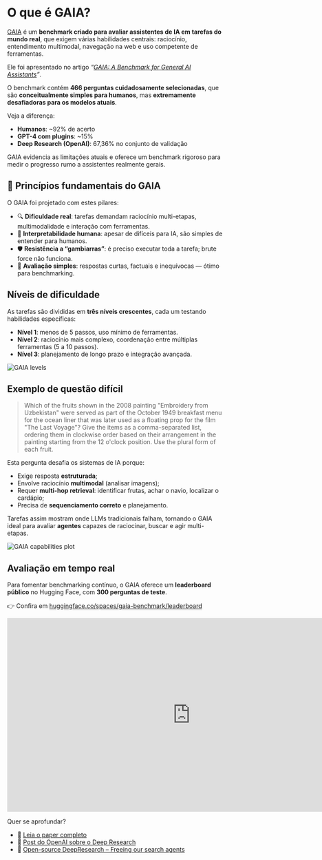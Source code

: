 # O que é GAIA?

[GAIA](https://huggingface.co/papers/2311.12983) é um **benchmark criado para avaliar assistentes de IA em tarefas do mundo real**, que exigem várias habilidades centrais: raciocínio, entendimento multimodal, navegação na web e uso competente de ferramentas.

Ele foi apresentado no artigo _“[GAIA: A Benchmark for General AI Assistants](https://huggingface.co/papers/2311.12983)”_.

O benchmark contém **466 perguntas cuidadosamente selecionadas**, que são **conceitualmente simples para humanos**, mas **extremamente desafiadoras para os modelos atuais**.

Veja a diferença:
- **Humanos**: ~92% de acerto  
- **GPT-4 com plugins**: ~15%  
- **Deep Research (OpenAI)**: 67,36% no conjunto de validação

GAIA evidencia as limitações atuais e oferece um benchmark rigoroso para medir o progresso rumo a assistentes realmente gerais.

## 🌱 Princípios fundamentais do GAIA

O GAIA foi projetado com estes pilares:

- 🔍 **Dificuldade real**: tarefas demandam raciocínio multi-etapas, multimodalidade e interação com ferramentas.  
- 🧾 **Interpretabilidade humana**: apesar de difíceis para IA, são simples de entender para humanos.  
- 🛡️ **Resistência a “gambiarras”**: é preciso executar toda a tarefa; brute force não funciona.  
- 🧰 **Avaliação simples**: respostas curtas, factuais e inequívocas — ótimo para benchmarking.

## Níveis de dificuldade

As tarefas são divididas em **três níveis crescentes**, cada um testando habilidades específicas:

- **Nível 1**: menos de 5 passos, uso mínimo de ferramentas.  
- **Nível 2**: raciocínio mais complexo, coordenação entre múltiplas ferramentas (5 a 10 passos).  
- **Nível 3**: planejamento de longo prazo e integração avançada.

![GAIA levels](https://huggingface.co/datasets/agents-course/course-images/resolve/main/en/unit4/gaia_levels.png)

## Exemplo de questão difícil

> Which of the fruits shown in the 2008 painting "Embroidery from Uzbekistan" were served as part of the October 1949 breakfast menu for the ocean liner that was later used as a floating prop for the film "The Last Voyage"? Give the items as a comma-separated list, ordering them in clockwise order based on their arrangement in the painting starting from the 12 o'clock position. Use the plural form of each fruit.

Esta pergunta desafia os sistemas de IA porque:

- Exige resposta **estruturada**;  
- Envolve raciocínio **multimodal** (analisar imagens);  
- Requer **multi-hop retrieval**: identificar frutas, achar o navio, localizar o cardápio;  
- Precisa de **sequenciamento correto** e planejamento.

Tarefas assim mostram onde LLMs tradicionais falham, tornando o GAIA ideal para avaliar **agentes** capazes de raciocinar, buscar e agir multi-etapas.

![GAIA capabilities plot](https://huggingface.co/datasets/agents-course/course-images/resolve/main/en/unit4/gaia_capabilities.png)

## Avaliação em tempo real

Para fomentar benchmarking contínuo, o GAIA oferece um **leaderboard público** no Hugging Face, com **300 perguntas de teste**.

👉 Confira em [huggingface.co/spaces/gaia-benchmark/leaderboard](https://huggingface.co/spaces/gaia-benchmark/leaderboard)

<iframe
	src="https://gaia-benchmark-leaderboard.hf.space"
	frameborder="0"
	width="850"
	height="450"
></iframe>

Quer se aprofundar?

- 📄 [Leia o paper completo](https://huggingface.co/papers/2311.12983)  
- 📄 [Post do OpenAI sobre o Deep Research](https://openai.com/index/introducing-deep-research/)  
- 📄 [Open-source DeepResearch – Freeing our search agents](https://huggingface.co/blog/open-deep-research)
